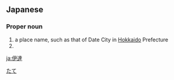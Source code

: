 ==Japanese==
{{ja-kanjitab|伊|達}}

===Proper noun===
{{ja-pos|proper|だて}}

# a place name, such as that of Date City in [[Hokkaido]] Prefecture
# {{surname|lang=ja|sort=たて}}

[[Category:ja:Cities|たて]]

[[ja:伊達]]
